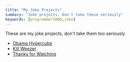 ```yaml
---
title: "My Joke Projects"
summary: "Joke projects, don't take these seriously"
keywords: [programmer5000,joke]
---
```


These are my joke projects, don't take them too seriously

 - [Obama Hypercube](/jokes/obamahypercube)
 - [Kill Weezer](/jokes/kill-weezer)
 - [Thanks for Watching](/jokes/thanks-for-watching) 
